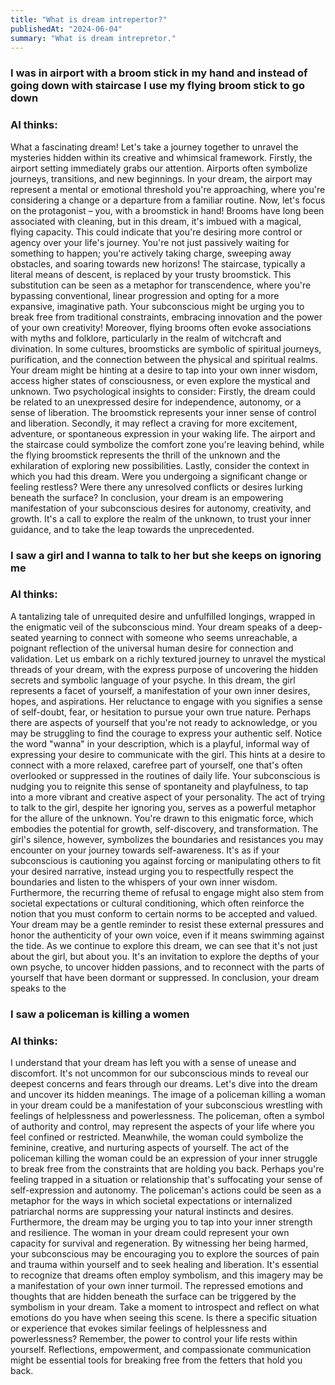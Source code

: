 ```yaml
---
title: "What is dream intrepertor?"
publishedAt: "2024-06-04"
summary: "What is dream intrepretor."
---
```


### I was in airport with a broom stick in my hand and instead of going down with staircase I use my flying broom stick to go down

### AI thinks:

What a fascinating dream! Let's take a journey together to unravel the mysteries hidden within its creative and whimsical framework. Firstly, the airport setting immediately grabs our attention. Airports often symbolize journeys, transitions, and new beginnings. In your dream, the airport may represent a mental or emotional threshold you're approaching, where you're considering a change or a departure from a familiar routine. Now, let's focus on the protagonist – you, with a broomstick in hand! Brooms have long been associated with cleaning, but in this dream, it's imbued with a magical, flying capacity. This could indicate that you're desiring more control or agency over your life's journey. You're not just passively waiting for something to happen; you're actively taking charge, sweeping away obstacles, and soaring towards new horizons! The staircase, typically a literal means of descent, is replaced by your trusty broomstick. This substitution can be seen as a metaphor for transcendence, where you're bypassing conventional, linear progression and opting for a more expansive, imaginative path. Your subconscious might be urging you to break free from traditional constraints, embracing innovation and the power of your own creativity! Moreover, flying brooms often evoke associations with myths and folklore, particularly in the realm of witchcraft and divination. In some cultures, broomsticks are symbolic of spiritual journeys, purification, and the connection between the physical and spiritual realms. Your dream might be hinting at a desire to tap into your own inner wisdom, access higher states of consciousness, or even explore the mystical and unknown. Two psychological insights to consider: Firstly, the dream could be related to an unexpressed desire for independence, autonomy, or a sense of liberation. The broomstick represents your inner sense of control and liberation. Secondly, it may reflect a craving for more excitement, adventure, or spontaneous expression in your waking life. The airport and the staircase could symbolize the comfort zone you're leaving behind, while the flying broomstick represents the thrill of the unknown and the exhilaration of exploring new possibilities. Lastly, consider the context in which you had this dream. Were you undergoing a significant change or feeling restless? Were there any unresolved conflicts or desires lurking beneath the surface? In conclusion, your dream is an empowering manifestation of your subconscious desires for autonomy, creativity, and growth. It's a call to explore the realm of the unknown, to trust your inner guidance, and to take the leap towards the unprecedented.

### I saw a girl and I wanna to talk to her but she keeps on ignoring me

### AI thinks:

A tantalizing tale of unrequited desire and unfulfilled longings, wrapped in the enigmatic veil of the subconscious mind. Your dream speaks of a deep-seated yearning to connect with someone who seems unreachable, a poignant reflection of the universal human desire for connection and validation. Let us embark on a richly textured journey to unravel the mystical threads of your dream, with the express purpose of uncovering the hidden secrets and symbolic language of your psyche. In this dream, the girl represents a facet of yourself, a manifestation of your own inner desires, hopes, and aspirations. Her reluctance to engage with you signifies a sense of self-doubt, fear, or hesitation to pursue your own true nature. Perhaps there are aspects of yourself that you're not ready to acknowledge, or you may be struggling to find the courage to express your authentic self. Notice the word "wanna" in your description, which is a playful, informal way of expressing your desire to communicate with the girl. This hints at a desire to connect with a more relaxed, carefree part of yourself, one that's often overlooked or suppressed in the routines of daily life. Your subconscious is nudging you to reignite this sense of spontaneity and playfulness, to tap into a more vibrant and creative aspect of your personality. The act of trying to talk to the girl, despite her ignoring you, serves as a powerful metaphor for the allure of the unknown. You're drawn to this enigmatic force, which embodies the potential for growth, self-discovery, and transformation. The girl's silence, however, symbolizes the boundaries and resistances you may encounter on your journey towards self-awareness. It's as if your subconscious is cautioning you against forcing or manipulating others to fit your desired narrative, instead urging you to respectfully respect the boundaries and listen to the whispers of your own inner wisdom. Furthermore, the recurring theme of refusal to engage might also stem from societal expectations or cultural conditioning, which often reinforce the notion that you must conform to certain norms to be accepted and valued. Your dream may be a gentle reminder to resist these external pressures and honor the authenticity of your own voice, even if it means swimming against the tide. As we continue to explore this dream, we can see that it's not just about the girl, but about you. It's an invitation to explore the depths of your own psyche, to uncover hidden passions, and to reconnect with the parts of yourself that have been dormant or suppressed. In conclusion, your dream speaks to the

### I saw a policeman is killing a women

### AI thinks:

I understand that your dream has left you with a sense of unease and discomfort. It's not uncommon for our subconscious minds to reveal our deepest concerns and fears through our dreams. Let's dive into the dream and uncover its hidden meanings. The image of a policeman killing a woman in your dream could be a manifestation of your subconscious wrestling with feelings of helplessness and powerlessness. The policeman, often a symbol of authority and control, may represent the aspects of your life where you feel confined or restricted. Meanwhile, the woman could symbolize the feminine, creative, and nurturing aspects of yourself. The act of the policeman killing the woman could be an expression of your inner struggle to break free from the constraints that are holding you back. Perhaps you're feeling trapped in a situation or relationship that's suffocating your sense of self-expression and autonomy. The policeman's actions could be seen as a metaphor for the ways in which societal expectations or internalized patriarchal norms are suppressing your natural instincts and desires. Furthermore, the dream may be urging you to tap into your inner strength and resilience. The woman in your dream could represent your own capacity for survival and regeneration. By witnessing her being harmed, your subconscious may be encouraging you to explore the sources of pain and trauma within yourself and to seek healing and liberation. It's essential to recognize that dreams often employ symbolism, and this imagery may be a manifestation of your own inner turmoil. The repressed emotions and thoughts that are hidden beneath the surface can be triggered by the symbolism in your dream. Take a moment to introspect and reflect on what emotions do you have when seeing this scene. Is there a specific situation or experience that evokes similar feelings of helplessness and powerlessness? Remember, the power to control your life rests within yourself. Reflections, empowerment, and compassionate communication might be essential tools for breaking free from the fetters that hold you back.
